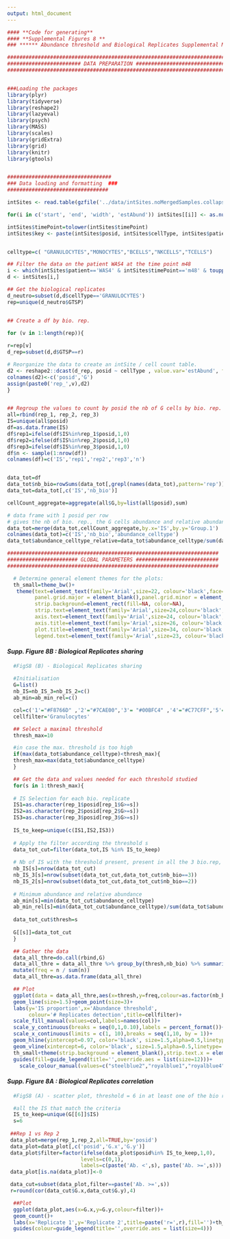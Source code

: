 ```yaml
---
output: html_document
---
```


```r

#### **Code for generating**
#### **Supplemental Figures 8 **
### ****** Abundance threshold and Biological Replicates Supplemental Methods 4.1 ******### 

########################################################################
######################## DATA PREPARATION ##############################
########################################################################


###Loading the packages
library(plyr)
library(tidyverse)
library(reshape2)
library(lazyeval)
library(psych)
library(MASS)
library(scales)
library(gridExtra)
library(grid)
library(knitr)
library(gtools)


##################################
### Data loading and formatting  ###
#################################

intSites <- read.table(gzfile('../data/intSites.noMergedSamples.collapsed.csv.gz'), sep = ',', header = TRUE)

for(i in c('start', 'end', 'width', 'estAbund')) intSites[[i]] <- as.numeric(intSites[[i]]) 

intSites$timePoint=tolower(intSites$timePoint)
intSites$key <- paste(intSites$posid, intSites$cellType, intSites$patient, intSites$timePoint)


celltype=c( "GRANULOCYTES","MONOCYTES","BCELLS","NKCELLS","TCELLS")

## Filter the data on the patient WAS4 at the time point m48
i <- which(intSites$patient=='WAS4' & intSites$timePoint=='m48' & toupper(intSites$cellType) %in% celltype)
d <- intSites[i,]

## Get the biological replicates 
d_neutro=subset(d,d$cellType=='GRANULOCYTES')
rep=unique(d_neutro$GTSP)


## Create a df by bio. rep.

for (v in 1:length(rep)){
  
r=rep[v]
d_rep=subset(d,d$GTSP==r)

# Reorganize the data to create an intSite / cell count table.
d2 <- reshape2::dcast(d_rep, posid ~ cellType , value.var='estAbund', fun.aggregate=function(x){sum(x)}, fill=0)  
colnames(d2)<-c('posid','G')
assign(paste0('rep_',v),d2)  
}


## Regroup the values to count by posid the nb of G cells by bio. rep.
all=rbind(rep_1, rep_2, rep_3)
IS=unique(all$posid)
df=as.data.frame(IS)
df$rep1=ifelse(df$IS%in%rep_1$posid,1,0)
df$rep2=ifelse(df$IS%in%rep_2$posid,1,0)
df$rep3=ifelse(df$IS%in%rep_3$posid,1,0)
df$n <- sample(1:nrow(df))
colnames(df)=c('IS','rep1','rep2','rep3','n')


data_tot=df
data_tot$nb_bio=rowSums(data_tot[,grepl(names(data_tot),pattern='rep')])
data_tot=data_tot[,c('IS','nb_bio')]

cellCount_aggregate=aggregate(all$G,by=list(all$posid),sum)

# data frame with 1 posid per row
# gives the nb of bio. rep., the G cells abundance and relative abundance 
data_tot=merge(data_tot,cellCount_aggregate,by.x='IS',by.y='Group.1')
colnames(data_tot)=c('IS','nb_bio','abundance_celltype')
data_tot$abundance_celltype_relative=data_tot$abundance_celltype/sum(data_tot$abundance_celltype)

```


```r

##################################################################### 
####################### GLOBAL PARAMETERS ###########################
##################################################################### 

  # Determine general element themes for the plots:
  th_small=theme_bw()+
   theme(text=element_text(family='Arial',size=22, colour='black',face='bold'),
         panel.grid.major = element_blank(),panel.grid.minor = element_blank(),
         strip.background=element_rect(fill=NA, color=NA),
         strip.text=element_text(family='Arial',size=24,colour='black',face='bold'),
         axis.text=element_text(family='Arial',size=24, colour='black',face='bold'),
         axis.title=element_text(family='Arial',size=26, colour='black',face='bold'),
         plot.title=element_text(family='Arial',size=34, colour='black',face='bold'),
         legend.text=element_text(family='Arial',size=23, colour='black',face='bold'))

```

#### _**Supp. Figure 8B : Biological Replicates sharing**_


```r

  #FigS8 (B) - Biological Replicates sharing
  
  #Initialisation
  G=list()
  nb_IS=nb_IS_3=nb_IS_2=c()
  ab_min=ab_min_rel=c()

  col=c('1'="#F8766D" ,'2'="#7CAE00",'3'= "#00BFC4" ,'4'="#C77CFF",'5'= "#D39200")
  cellfilter='Granulocytes'

  ## Select a maximal threshold
  thresh_max=10

  #in case the max. threshold is too high
  if(max(data_tot$abundance_celltype)<thresh_max){
  thresh_max=max(data_tot$abundance_celltype)
  }

  ## Get the data and values needed for each threshold studied 
  for(s in 1:thresh_max){
  
  # IS Selection for each bio. replicate
  IS1=as.character(rep_1$posid[rep_1$G>=s])
  IS2=as.character(rep_2$posid[rep_2$G>=s])
  IS3=as.character(rep_3$posid[rep_3$G>=s])
  
  IS_to_keep=unique(c(IS1,IS2,IS3))
  
  # Apply the filter according the threshold s
  data_tot_cut=filter(data_tot,IS %in% IS_to_keep)
  
  # Nb of IS with the threshold present, present in all the 3 bio.rep, present in 2 bio. rep.
  nb_IS[s]=nrow(data_tot_cut)
  nb_IS_3[s]=nrow(subset(data_tot_cut,data_tot_cut$nb_bio==3))
  nb_IS_2[s]=nrow(subset(data_tot_cut,data_tot_cut$nb_bio==2))
  
  # Minimum abundance and relative abundance
  ab_min[s]=min(data_tot_cut$abundance_celltype)
  ab_min_rel[s]=min(data_tot_cut$abundance_celltype)/sum(data_tot$abundance_celltype)
  
  data_tot_cut$thresh=s
 
  G[[s]]=data_tot_cut
  }

  ## Gather the data
  data_all_thre=do.call(rbind,G)
  data_all_thre = data_all_thre %>% group_by(thresh,nb_bio) %>% summarise (n = n()) %>%
  mutate(freq = n / sum(n))
  data_all_thre=as.data.frame(data_all_thre)

  ## Plot
  ggplot(data = data_all_thre,aes(x=thresh,y=freq,colour=as.factor(nb_bio)))+
  geom_line(size=1.5)+geom_point(size=3)+
  labs(y='IS proportion',x='Abundance threshold',
       colour='# Replicates detection',title=cellfilter)+
  scale_fill_manual(values=col,labels=names(col))+
  scale_y_continuous(breaks = seq(0,1,0.10),labels = percent_format())+
  scale_x_continuous(limits = c(1, 10),breaks = seq(1,10, by = 1))+  
  geom_hline(yintercept=0.97, color='black', size=1.5,alpha=0.5,linetype='dotted')+
  geom_vline(xintercept=6, color='black', size=1.5,alpha=0.5,linetype='dotted')+
  th_small+theme(strip.background = element_blank(),strip.text.x = element_blank())+
  guides(fill=guide_legend(title='',override.aes = list(size=12)))+
    scale_colour_manual(values=c("steelblue2","royalblue1","royalblue4"))
```


#### _**Supp. Figure 8A : Biological Replicates correlation**_

```r

  #FigS8 (A) - scatter plot, threshold = 6 in at least one of the bio replicate

  #all the IS that match the criteria
  IS_to_keep=unique(G[[6]]$IS)
  s=6
  
 ##Rep 1 vs Rep 2
 data_plot=merge(rep_1,rep_2,all=TRUE,by='posid')
 data_plot=data_plot[,c('posid','G.x','G.y')]
 data_plot$filter=factor(ifelse(data_plot$posid%in% IS_to_keep,1,0),
                        levels=c(0,1),
                        labels=c(paste('Ab. <',s), paste('Ab. >=',s)))
 data_plot[is.na(data_plot)]<-0

 data_cut=subset(data_plot,filter==paste('Ab. >=',s))
 r=round(cor(data_cut$G.x,data_cut$G.y),4)

  ##Plot
  ggplot(data_plot,aes(x=G.x,y=G.y,colour=filter))+
  geom_count()+
  labs(x='Replicate 1',y='Replicate 2',title=paste('r=',r),fill='')+th_small+
  guides(colour=guide_legend(title='',override.aes = list(size=4)))

```

